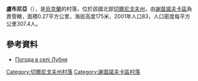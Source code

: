{{coord|51|57|14|N|32|40|4|E|scale:100000|display=title}}

'''盧布尼亞'''（{{lang-uk|Лубня}}），是[[烏克蘭|烏克蘭]]的村落，位於該國北部[[切爾尼戈夫州|切爾尼戈夫州]]，由[[謝苗諾夫卡區|謝苗諾夫卡區]]負責管轄，面積0.27平方公里，海拔高度175米，2001年人口83，人口密度每平方公里307.4人。

==參考資料==
* [http://weather.in.ua/ua/chernigovskaja/13901 Погода в селі Лубня] {{Wayback|url=http://weather.in.ua/ua/chernigovskaja/13901 |date=20160305203648 }}

[[Category:切爾尼戈夫州村落|Category:切爾尼戈夫州村落]]
[[Category:謝苗諾夫卡區村落|Category:謝苗諾夫卡區村落]]


{{Chernihiv-geo-stub}}
